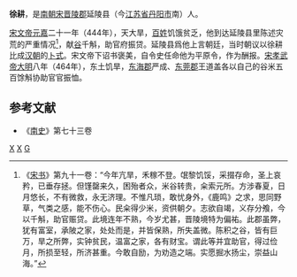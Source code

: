 '''徐耕'''，是[[南朝宋|南朝宋]][[晋陵郡|晋陵郡]]延陵县（今[[江苏省|江苏省]][[丹阳市|丹阳市]]南）人。

[[宋文帝|宋文帝]][[元嘉_(刘宋)|元嘉]]二十一年（444年），天大旱，[[百姓|百姓]]饥饿贫乏，他到达延陵县里陈述灾荒的严重情况<ref>《[[宋书|宋书]]》第九十一卷：“今年亢旱，禾稼不登。氓黎饥馁，采掇存命，圣上哀矜，已垂存拯。但馑罄来久，困殆者众，米谷转贵，籴索元所。方涉春夏，日月悠长，不有微救，永无济理。不惟凡琐，敢忧身外，《鹿鸣》之求，思同野草，气类之感，能不伤心。民籴得少米，资供朝夕。志欲自竭，义存分飧，今以千斛，助官赈贷。此境连年不熟，今岁尤甚，晋陵境特为偏祐。此郡虽弊，犹有富室，承陂之家，处处而是，并皆保熟，所失盖微。陈积之谷，皆有巨万，旱之所弊，实钟贫民，温富之家，各有财宝。谓此等并宜助官，得过俭月，所损至轻，所济甚重。今敢自励，为劝造之端。实愿掘水扬尘，崇益山海。”</ref>，献[[谷|谷]]千斛，助官府振贷。延陵县爲他上言朝廷，当时朝议以徐耕比成[[汉朝|汉朝]]的[[卜式|卜式]]。宋文帝下诏书褒美，自令史任命他为平原令，作为酬报。[[宋孝武帝|宋孝武帝]][[大明_(刘宋)|大明]]八年（464年），东土饥旱，[[东海郡|东海郡]]严成、[[东莞郡|东莞郡]]王道盖各以自己的谷米五百馀斛协助官官振恤。
==参考文献==
{{reflist}}
*《[[南史|南史]]》第七十三卷
[[Category:刘宋官员|X]]
[[Category:丹陽市人|X]]
[[Category:徐姓|G]]